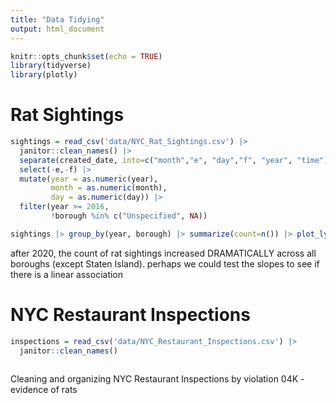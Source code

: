```yaml
---
title: "Data Tidying"
output: html_document
---
```


```r
knitr::opts_chunk$set(echo = TRUE)
library(tidyverse)
library(plotly)
```

# Rat Sightings
```r
sightings = read_csv('data/NYC_Rat_Sightings.csv') |>
  janitor::clean_names() |>
  separate(created_date, into=c("month","e", "day","f", "year", "time"), sep=c(2,3,5,6,11)) |>
  select(-e,-f) |>
  mutate(year = as.numeric(year),
         month = as.numeric(month),
         day = as.numeric(day)) |>
  filter(year >= 2016,
         !borough %in% c("Unspecified", NA))

sightings |> group_by(year, borough) |> summarize(count=n()) |> plot_ly(x=~year, y=~count, color=~borough, type="scatter", mode="line")
```
after 2020, the count of rat sightings increased DRAMATICALLY across all boroughs (except Staten Island). perhaps we could test the slopes to see if there is a linear association 

# NYC Restaurant Inspections
```r
inspections = read_csv('data/NYC_Restaurant_Inspections.csv') |>
  janitor::clean_names()
  
```

Cleaning and organizing NYC Restaurant Inspections by violation 04K - evidence of rats
